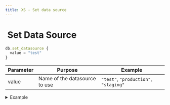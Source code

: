 ```yaml
---
title: XS - Set data source
---
```


# <img src="../assets/docuBadge (11).png" alt="" data-size="line" /> Set Data Source <a href="#xs-setdatasource" id="xs-setdatasource"></a>

```javascript
db.set_datasource {
  value = "test"
}
```

| Parameter | Purpose                       | Example                               |
| --------- | ----------------------------- | ------------------------------------- |
| value     | Name of the datasource to use | `"test"`, `"production"`, `"staging"` |

<details>

<summary>Example</summary>

```javascript
db.set_datasource {
  value = "staging"
}
```

* Sets the active database datasource

</details>
